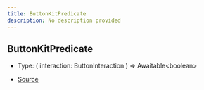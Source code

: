 ```yaml
---
title: ButtonKitPredicate
description: No description provided
---
```


## ButtonKitPredicate

- Type: (
  interaction: ButtonInteraction
) => Awaitable\<boolean>

- [Source](https://github.com/underctrl-io/commandkit/blob/141d1404ab18a8e659209a0fab65466bf3b6dd85/packages/commandkit/src/components/v1/button/ButtonKit.ts#L18)